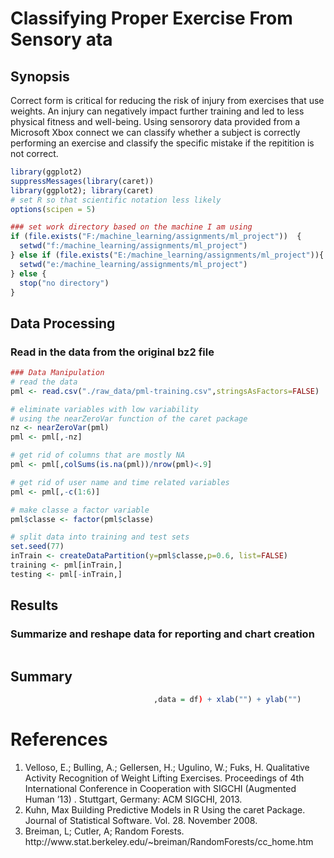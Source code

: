Classifying Proper Exercise From Sensory ata
========================================================

## Synopsis
Correct form is critical for reducing the risk of injury from exercises that use weights. An injury can negatively impact further training and led to less physical fitness and well-being. Using sensorory data provided from a Microsoft Xbox connect we can classify whether a subject is correctly performing an exercise and classify the specific mistake if the repitition is not correct.

```r
library(ggplot2)
suppressMessages(library(caret))
library(ggplot2); library(caret)
# set R so that scientific notation less likely
options(scipen = 5)
```
```r
### set work directory based on the machine I am using
if (file.exists("F:/machine_learning/assignments/ml_project"))  {
  setwd("f:/machine_learning/assignments/ml_project")
} else if (file.exists("E:/machine_learning/assignments/ml_project")){
  setwd("e:/machine_learning/assignments/ml_project")
} else {
  stop("no directory")
}
```


## Data Processing
### Read in the data from the original bz2 file
```r
### Data Manipulation
# read the data
pml <- read.csv("./raw_data/pml-training.csv",stringsAsFactors=FALSE)
```

```r
# eliminate variables with low variability 
# using the nearZeroVar function of the caret package
nz <- nearZeroVar(pml)
pml <- pml[,-nz]

# get rid of columns that are mostly NA
pml <- pml[,colSums(is.na(pml))/nrow(pml)<.9]

# get rid of user name and time related variables
pml <- pml[,-c(1:6)]

# make classe a factor variable
pml$classe <- factor(pml$classe)

# split data into training and test sets
set.seed(77)
inTrain <- createDataPartition(y=pml$classe,p=0.6, list=FALSE)
training <- pml[inTrain,]
testing <- pml[-inTrain,]
```

## Results
### Summarize and reshape data for reporting and chart creation
```r
```

## Summary
```r
                                ,data = df) + xlab("") + ylab("")
```


# References
1. Velloso, E.; Bulling, A.; Gellersen, H.; Ugulino, W.; Fuks, H. Qualitative Activity Recognition of Weight Lifting Exercises. Proceedings of 4th International Conference in Cooperation with SIGCHI (Augmented Human '13) . Stuttgart, Germany: ACM SIGCHI, 2013.
2. Kuhn, Max Building Predictive Models in R Using the caret Package. Journal of Statistical Software. Vol. 28. November 2008.
3. Breiman, L; Cutler, A; Random Forests. http://www.stat.berkeley.edu/~breiman/RandomForests/cc_home.htm